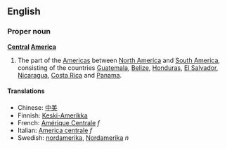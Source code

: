 ==English==

===Proper noun===
'''[[Central]] [[America]]'''

#The part of the [[Americas]] between [[North America]] and [[South America]], consisting of the countries [[Guatemala]], [[Belize]], [[Honduras]], [[El Salvador]], [[Nicaragua]], [[Costa Rica]] and [[Panama]].

====Translations====
*Chinese: [[中美]]
*Finnish: [[Keski-Amerikka]]
*French: [[Amérique Centrale]] ''f''
*Italian: [[America centrale]] ''f''
*Swedish: [[nordamerika]], [[Nordamerika]] ''n''